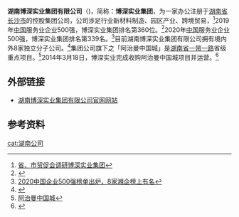 {{advert|time=2020-12-01}}
{{coi|time=2020-12-01}}
{{Infobox_Company |
  company_name = 湖南博深实业集团有限公司 |
  company_logo =   |
  company_type = [[民企企业|民企企业]] |
  foundation = 2010年 |
  location =[[中国|中国]][[湖南省|湖南省]][[长沙市|长沙市]]|
  industry = [[贸易|贸易]][[实业|实业]]及[[金融|金融]]|
  key_people = [[董事长|董事长]]：彭铁缆| 
  sales =  |
  profit =  |
  asset =  |
  market_value = |
  num_employees = |
  revenue = |
  products = |
  homepage = {{url|http://www.hn-bosen.com}} |
 footnotes = 來源<ref>{{cite web|url=http://hn-bosen.com/About.asp?c_id=65|title=集团|date=2021-03-29|accessdate=2021-03-29|publisher=博深实业|dead-url=no|archive-date=2020-07-26|archive-url=https://web.archive.org/web/20200726004940/http://www.hn-bosen.com/About.asp?c_id=65}}</ref>

}}
'''湖南博深实业集团有限公司'''（{{lang|en|Hunan Bosen Industrial GROUP CO.,LTD.}})，简称：'''博深实业集团'''，为一家办公注册于[[湖南省|湖南省]][[长沙市|长沙市]]的控股集团公司，公司涉足行业新材料制造、园区产业、跨境贸易，<ref>[http://mch.changsha.gov.cn/mczx/gzdt_35111/bsjm/202012/t20201208_9646386.html 省、市贸促会调研博深实业集团]</ref>2019年[[中国|中国]]服务业企业500强，博深实业集团排名第360位。<ref>{{Cite web |url=https://finance.sina.com.cn/zt_d/2019_fwy500qbd/ |title=重磅！2019中国服务业企业500强榜单发布 |access-date=2021-04-07 |archive-date=2020-07-10 |archive-url=https://web.archive.org/web/20200710032642/http://finance.sina.com.cn/zt_d/2019_fwy500qbd/ |dead-url=no }}</ref>2020年[[中国|中国]]服务业企业500强，博深实业集团排名第339名。<ref>[https://new.qq.com/rain/a/20200928A0HIC500 2020中国企业500强榜单出炉，8家湘企榜上有名]</ref>目前湖南博深实业集团有限公司拥有境内外8家独立分子公司。<ref>{{Cite web |url=http://www.yuelu.gov.cn/yl_xxgk/bmxxgkml/qswj0/gzdt/202102/t20210203_9766643.html |title=阿治曼中国城入选境外经贸合作区成功案例 |access-date=2021-04-12 |archive-date=2021-04-12 |archive-url=https://web.archive.org/web/20210412040538/http://www.yuelu.gov.cn/yl_xxgk/bmxxgkml/qswj0/gzdt/202102/t20210203_9766643.html |dead-url=no }}</ref>集团公司旗下之「阿治曼中国城」是[[湖南省|湖南省]][[一带一路|一带一路]]省级重点项目。<ref>[http://www.cocz.org/news/content-321850.aspx 阿治曼中国城]</ref>2014年3月18日，博深实业完成收购阿治曼中国城项目并运营。<ref>{{Cite web |url=https://hnrb.voc.com.cn/hnrb_epaper/html/2016-01/19/content_1057174.htm?div=-1 |title=阿联酋崛起“中国城” |access-date=2021-05-14 |archive-date=2021-05-14 |archive-url=https://web.archive.org/web/20210514105833/https://hnrb.voc.com.cn/hnrb_epaper/html/2016-01/19/content_1057174.htm?div=-1 |dead-url=no }}</ref>

== 外部链接 ==
* [https://web.archive.org/web/20210119214443/http://hn-bosen.com/ 湖南博深实业集团有限公司官网网站]{{zh-cn}}

==参考资料==
{{reflist}}

[[cat:湖南公司|cat:湖南公司]]